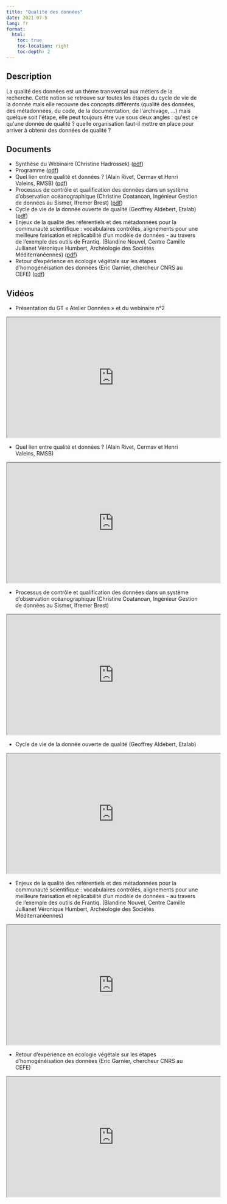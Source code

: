 ```yaml
---
title: "Qualité des données"
date: 2021-07-5
lang: fr    
format:
  html:
    toc: true
    toc-location: right
    toc-depth: 2
---
```


## Description

La qualité des données est un thème transversal aux métiers de la
recherche. Cette notion se retrouve sur toutes les étapes du cycle de
vie de la donnée mais elle recouvre des concepts différents (qualité des
données, des métadonnées, du code, de la documentation, de l\'archivage,
\...) mais quelque soit l\'étape, elle peut toujours être vue sous deux
angles : qu\'est ce qu\'une donnée de qualité ? quelle organisation
faut-il mettre en place pour arriver à obtenir des données de qualité ?

## Documents

-   Synthèse du Webinaire (Christine Hadrossek)
    ([pdf](https://mi-gt-donnees.pages.math.unistra.fr/site/download/Synthèse_webinaire_qualite.pdf))
-   Programme
    ([pdf](https://mi-gt-donnees.pages.math.unistra.fr/site/download/2021_07_05_webinaire_atelier_programme.pdf))
-   Quel lien entre qualité et données ? (Alain Rivet, Cermav et Henri
    Valeins, RMSB)
    ([pdf](https://mi-gt-donnees.pages.math.unistra.fr/site/download/2021_07_05_webinaire_atelier_Rivet_Valeins.pdf))
-   Processus de contrôle et qualification des données dans un système
    d'observation océanographique (Christine Coatanoan, Ingénieur
    Gestion de données au Sismer, Ifremer Brest)
    ([pdf](https://mi-gt-donnees.pages.math.unistra.fr/site/download/2021_07_05_webinaire_atelier_Coatanoan.pdf))
-   Cycle de vie de la donnée ouverte de qualité (Geoffrey Aldebert,
    Etalab)
    ([pdf](https://mi-gt-donnees.pages.math.unistra.fr/site/download/2021_07_05_webinaire_atelier_Aldebert.pdf))
-   Enjeux de la qualité des référentiels et des métadonnées pour la
    communauté scientifique : vocabulaires contrôlés, alignements pour
    une meilleure fairisation et réplicabilité d'un modèle de données -
    au travers de l'exemple des outils de Frantiq. (Blandine Nouvel,
    Centre Camille Jullianet Véronique Humbert, Archéologie des Sociétés
    Méditerranéennes)
    ([pdf](https://mi-gt-donnees.pages.math.unistra.fr/site/download/2021_07_05_webinaire_atelier_Humbert_Nouvel.pdf))
-   Retour d'expérience en écologie végétale sur les étapes
    d'homogénéisation des données (Eric Garnier, chercheur CNRS au CEFE)
    ([pdf](https://mi-gt-donnees.pages.math.unistra.fr/site/download/2021_07_05_webinaire_atelier_Garnier.pdf))


## Vidéos

- Présentation du GT « Atelier Données » et du webinaire n°2

<iframe width="560" height="315" src="https://www.canal-u.tv/embed/112664?t=0" allowfullscreen></iframe>

- Quel lien entre qualité et données ? (Alain Rivet, Cermav et Henri Valeins, RMSB)

<iframe width="560" height="315" src="https://www.canal-u.tv/embed/112708?t=0" allowfullscreen></iframe>

- Processus de contrôle et qualification des données dans un système d'observation océanographique (Christine Coatanoan, Ingénieur Gestion de données au Sismer, Ifremer Brest)

<iframe width="560" height="315" src="https://www.canal-u.tv/embed/112710?t=0" allowfullscreen></iframe>

- Cycle de vie de la donnée ouverte de qualité (Geoffrey Aldebert, Etalab)

<iframe width="560" height="315" src="https://www.canal-u.tv/embed/112712?t=0" allowfullscreen></iframe>

- Enjeux de la qualité des référentiels et des métadonnées pour la communauté scientifique : vocabulaires contrôlés, alignements pour une meilleure fairisation et réplicabilité d'un modèle de données - au travers de l'exemple des outils de Frantiq. (Blandine Nouvel, Centre Camille Jullianet Véronique Humbert, Archéologie des Sociétés Méditerranéennes)

<iframe width="560" height="315" src="https://www.canal-u.tv/embed/112713?t=0" allowfullscreen></iframe>

- Retour d'expérience en écologie végétale sur les étapes d'homogénéisation des données (Eric Garnier, chercheur CNRS au CEFE)

<iframe width="560" height="315" src="https://www.canal-u.tv/embed/112714?t=0" allowfullscreen></iframe>

